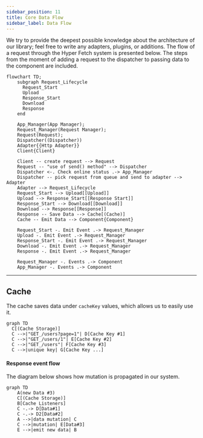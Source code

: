 ```yaml
---
sidebar_position: 11
title: Core Data Flow
sidebar_label: Data Flow
---
```


We try to provide the deepest possible knowledge about the architecture of our library; feel free to write any adapters,
plugins, or additions. The flow of a request through the Hyper Fetch system is presented below. The steps from the
moment of adding a request to the dispatcher to passing data to the component are included.

```mermaid
flowchart TD;
    subgraph Request_Lifecycle
      Request_Start
      Upload
      Response_Start
      Download
      Response
    end

    App_Manager(App Manager);
    Request_Manager(Request Manager);
    Request(Request);
    Dispatcher((Dispatcher))
    Adapter{{Http Adapter}}
    Client{Client}

    Client -- create request --> Request
    Request -- "use of send() method" --> Dispatcher
    Dispatcher <-. Check online status .-> App_Manager
    Dispatcher -- pick request from queue and send to adapter --> Adapter
    Adapter --> Request_Lifecycle
    Request_Start --> Upload[[Upload]]
    Upload --> Response_Start[[Response Start]]
    Response_Start --> Download[[Download]]
    Download --> Response[[Response]]
    Response -- Save Data --> Cache[(Cache)]
    Cache -- Emit Data --> Component{Component}

    Request_Start -. Emit Event .-> Request_Manager
    Upload -. Emit Event .-> Request_Manager
    Response_Start -. Emit Event .-> Request_Manager
    Download -. Emit Event .-> Request_Manager
    Response -. Emit Event .-> Request_Manager

    Request_Manager -. Events .-> Component
    App_Manager -. Events .-> Component
```

---

## Cache

The cache saves data under `cacheKey` values, which allows us to easily use it.

```mermaid
graph TD
  C[(Cache Storage)]
  C -->|"GET_/users?page=1"| D[Cache Key #1]
  C -->|"GET_/users/1"| E[Cache Key #2]
  C -->|"GET_/users"| F[Cache Key #3]
  C -->|unique key| G[Cache Key ...]
```

#### Response event flow

The diagram below shows how mutation is propagated in our system.

```mermaid
graph TD
    A(new Data #3)
    C[(Cache Storage)]
    B[Cache Listeners]
    C -.-> D[Data#1]
    C -.-> D2[Data#2]
    A -->|data mutation| C
    C -->|mutation| E[Data#3]
    E -->|emit new data| B
```
